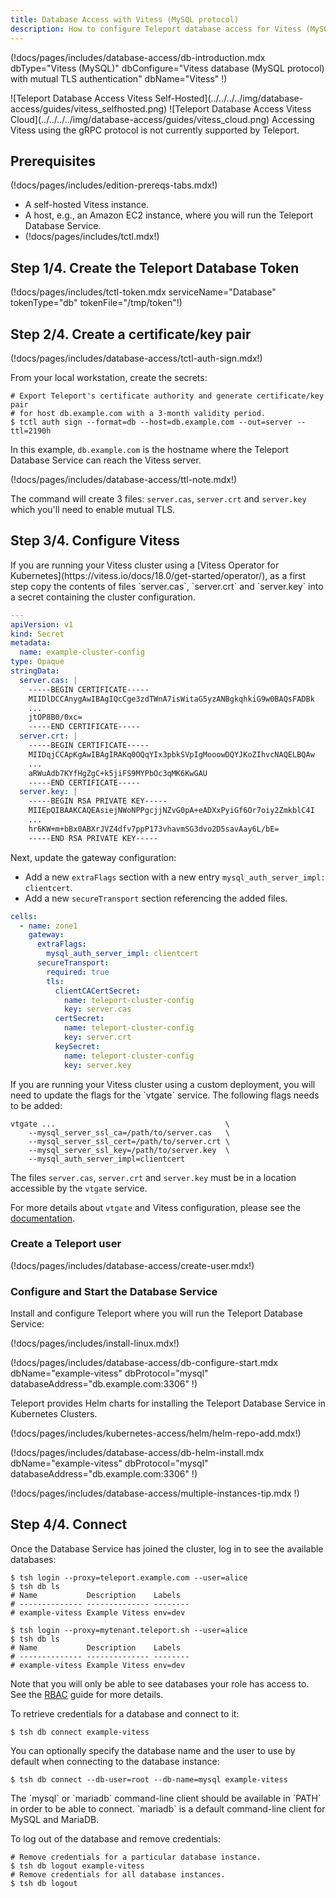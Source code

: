 ```yaml
---
title: Database Access with Vitess (MySQL protocol)
description: How to configure Teleport database access for Vitess (MySQL protocol)
---
```


(!docs/pages/includes/database-access/db-introduction.mdx dbType="Vitess (MySQL)" dbConfigure="Vitess database (MySQL protocol) with mutual TLS authentication" dbName="Vitess" !)

<Tabs>
<TabItem scope={["oss", "enterprise"]} label="Self-Hosted">
![Teleport Database Access Vitess Self-Hosted](../../../../img/database-access/guides/vitess_selfhosted.png)
</TabItem>
<TabItem scope={["cloud"]} label="Teleport Enterprise Cloud">
![Teleport Database Access Vitess Cloud](../../../../img/database-access/guides/vitess_cloud.png)
</TabItem>

</Tabs>

<Notice type="note">
  Accessing Vitess using the gRPC protocol is not currently supported by
  Teleport.
</Notice>

## Prerequisites

(!docs/pages/includes/edition-prereqs-tabs.mdx!)

- A self-hosted Vitess instance.
- A host, e.g., an Amazon EC2 instance, where you will run the Teleport Database
  Service.
- (!docs/pages/includes/tctl.mdx!)

## Step 1/4. Create the Teleport Database Token

(!docs/pages/includes/tctl-token.mdx serviceName="Database" tokenType="db" tokenFile="/tmp/token"!)

## Step 2/4. Create a certificate/key pair

(!docs/pages/includes/database-access/tctl-auth-sign.mdx!)

From your local workstation, create the secrets:

```code
# Export Teleport's certificate authority and generate certificate/key pair
# for host db.example.com with a 3-month validity period.
$ tctl auth sign --format=db --host=db.example.com --out=server --ttl=2190h
```

In this example, `db.example.com` is the hostname where the Teleport Database
Service can reach the Vitess server.

(!docs/pages/includes/database-access/ttl-note.mdx!)

The command will create 3 files: `server.cas`, `server.crt` and `server.key`
which you'll need to enable mutual TLS.

## Step 3/4. Configure Vitess

<Tabs>
<TabItem label="Kubernetes operator">
If you are running your Vitess cluster using a [Vitess Operator for Kubernetes](https://vitess.io/docs/18.0/get-started/operator/),
as a first step copy the contents of files `server.cas`, `server.crt` and `server.key` into a secret containing the cluster configuration.

```yaml
---
apiVersion: v1
kind: Secret
metadata:
  name: example-cluster-config
type: Opaque
stringData:
  server.cas: |
    -----BEGIN CERTIFICATE-----
    MIIDlDCCAnygAwIBAgIQcCge3zdTWnA7isWitaG5yzANBgkqhkiG9w0BAQsFADBk
    ...
    jtOP8B0/0xc=
    -----END CERTIFICATE-----
  server.crt: |
    -----BEGIN CERTIFICATE-----
    MIIDqjCCApKgAwIBAgIRAKq0OQqYIx3pbkSVpIgMooowDQYJKoZIhvcNAQELBQAw
    ...
    aRWuAdb7KYfHgZgC+k5jiFS9MYPbOc3qMK6KwGAU
    -----END CERTIFICATE-----
  server.key: |
    -----BEGIN RSA PRIVATE KEY-----
    MIIEpQIBAAKCAQEAsiejNWoNPPgcjjNZvG0pA+eADXxPyiGf6Or7oiy2ZmkblC4I
    ...
    hr6KW+m+bBx0ABXrJVZ4dfv7ppP173vhavmSG3dvo2D5savAay6L/bE=
    -----END RSA PRIVATE KEY-----
```

Next, update the gateway configuration:

- Add a new `extraFlags` section with a new entry `mysql_auth_server_impl: clientcert`.
- Add a new `secureTransport` section referencing the added files.

```yaml
cells:
  - name: zone1
    gateway:
      extraFlags:
        mysql_auth_server_impl: clientcert
      secureTransport:
        required: true
        tls:
          clientCACertSecret:
            name: teleport-cluster-config
            key: server.cas
          certSecret:
            name: teleport-cluster-config
            key: server.crt
          keySecret:
            name: teleport-cluster-config
            key: server.key
```

</TabItem>
<TabItem label="Custom deployment">
If you are running your Vitess cluster using a custom deployment, you will need to update the flags for the `vtgate` service. The following flags needs to be added:

```
vtgate ...                                      \
    --mysql_server_ssl_ca=/path/to/server.cas   \
    --mysql_server_ssl_cert=/path/to/server.crt \
    --mysql_server_ssl_key=/path/to/server.key  \
    --mysql_auth_server_impl=clientcert
```

The files `server.cas`, `server.crt` and `server.key` must be in a location
accessible by the `vtgate` service.

For more details about `vtgate` and Vitess configuration, please see the
[documentation](https://vitess.io/docs/18.0/user-guides/configuration-basic/vtgate/).

</TabItem>
</Tabs>

### Create a Teleport user

(!docs/pages/includes/database-access/create-user.mdx!)

### Configure and Start the Database Service

Install and configure Teleport where you will run the Teleport Database Service:

<Tabs>
<TabItem label="Linux Server">

(!docs/pages/includes/install-linux.mdx!)

(!docs/pages/includes/database-access/db-configure-start.mdx
dbName="example-vitess" dbProtocol="mysql"
databaseAddress="db.example.com:3306" !)

</TabItem>
<TabItem label="Kubernetes Cluster">
  Teleport provides Helm charts for installing the Teleport Database Service in Kubernetes Clusters.

(!docs/pages/includes/kubernetes-access/helm/helm-repo-add.mdx!)

(!docs/pages/includes/database-access/db-helm-install.mdx dbName="example-vitess"
dbProtocol="mysql" databaseAddress="db.example.com:3306" !)

</TabItem>
</Tabs>

(!docs/pages/includes/database-access/multiple-instances-tip.mdx !)

## Step 4/4. Connect

Once the Database Service has joined the cluster, log in to see the available
databases:

<Tabs>
<TabItem scope={["oss", "enterprise"]} label="Self-Hosted">

```code
$ tsh login --proxy=teleport.example.com --user=alice
$ tsh db ls
# Name           Description    Labels
# -------------- -------------- --------
# example-vitess Example Vitess env=dev
```

</TabItem>
<TabItem scope={["cloud"]} label="Teleport Enterprise Cloud">

```code
$ tsh login --proxy=mytenant.teleport.sh --user=alice
$ tsh db ls
# Name           Description    Labels
# -------------- -------------- --------
# example-vitess Example Vitess env=dev
```

</TabItem>

</Tabs>

Note that you will only be able to see databases your role has access to. See
the [RBAC](../rbac.mdx) guide for more details.

To retrieve credentials for a database and connect to it:

```code
$ tsh db connect example-vitess
```

You can optionally specify the database name and the user to use by default when
connecting to the database instance:

```code
$ tsh db connect --db-user=root --db-name=mysql example-vitess
```

<Admonition type="note" title="Note">
  The `mysql` or `mariadb` command-line client should be available in `PATH` in
  order to be able to connect. `mariadb` is a default command-line client for
  MySQL and MariaDB.
</Admonition>

To log out of the database and remove credentials:

```code
# Remove credentials for a particular database instance.
$ tsh db logout example-vitess
# Remove credentials for all database instances.
$ tsh db logout
```
